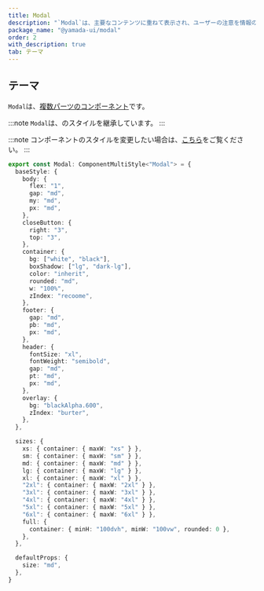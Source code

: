 ```yaml
---
title: Modal
description: "`Modal`は、主要なコンテンツに重ねて表示され、ユーザーの注意を情報のみに集中させるコンポーネントです。"
package_name: "@yamada-ui/modal"
order: 2
with_description: true
tab: テーマ
---
```


## テーマ

`Modal`は、[複数パーツのコンポーネント](/styled-system/theming/component-styles#複数パーツのコンポーネント)です。

:::note
`Modal`は、のスタイルを継承しています。
:::

:::note
コンポーネントのスタイルを変更したい場合は、[こちら](/styled-system/theming/customize-theme#コンポーネントのスタイルを変更する)をご覧ください。
:::

```ts
export const Modal: ComponentMultiStyle<"Modal"> = {
  baseStyle: {
    body: {
      flex: "1",
      gap: "md",
      my: "md",
      px: "md",
    },
    closeButton: {
      right: "3",
      top: "3",
    },
    container: {
      bg: ["white", "black"],
      boxShadow: ["lg", "dark-lg"],
      color: "inherit",
      rounded: "md",
      w: "100%",
      zIndex: "recoome",
    },
    footer: {
      gap: "md",
      pb: "md",
      px: "md",
    },
    header: {
      fontSize: "xl",
      fontWeight: "semibold",
      gap: "md",
      pt: "md",
      px: "md",
    },
    overlay: {
      bg: "blackAlpha.600",
      zIndex: "burter",
    },
  },

  sizes: {
    xs: { container: { maxW: "xs" } },
    sm: { container: { maxW: "sm" } },
    md: { container: { maxW: "md" } },
    lg: { container: { maxW: "lg" } },
    xl: { container: { maxW: "xl" } },
    "2xl": { container: { maxW: "2xl" } },
    "3xl": { container: { maxW: "3xl" } },
    "4xl": { container: { maxW: "4xl" } },
    "5xl": { container: { maxW: "5xl" } },
    "6xl": { container: { maxW: "6xl" } },
    full: {
      container: { minH: "100dvh", minW: "100vw", rounded: 0 },
    },
  },

  defaultProps: {
    size: "md",
  },
}
```
